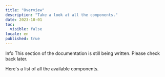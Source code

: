 ```yaml
---
title: "Overview"
description: "Take a look at all the components."
date: 2023-10-01
toc:
  visible: false
locale: en
published: true
---
```


<Callout variant="tip">
  <CalloutTitle>Info</CalloutTitle>
  <CalloutDescription>
    This section of the documentation is still being written. Please check back
    later.
  </CalloutDescription>
</Callout>

Here's a list of all the available components.

<div className="grid grid-cols-1 sm:grid-cols-2 md:grid-cols-3 gap-4 mt-5">
  <LinkComponent label="Button" componentLink="button" variants="6 variants" />
  <LinkComponent label="Button" componentLink="button" variants="6 variants" />
  <LinkComponent label="Button" componentLink="button" variants="6 variants" />
  <LinkComponent label="Button" componentLink="button" variants="6 variants" />
  <LinkComponent label="Button" componentLink="button" variants="6 variants" />
  <LinkComponent label="Button" componentLink="button" variants="6 variants" />
</div>
